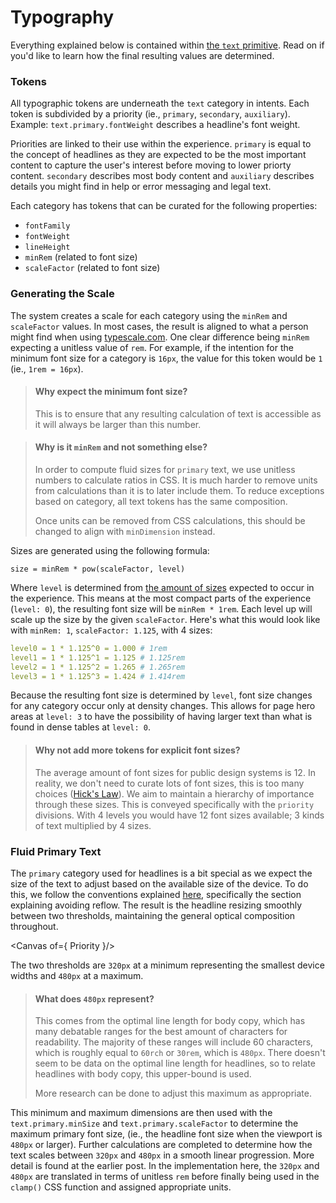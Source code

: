 
<Meta title="Foundations/Typography" />

# Typography

Everything explained below is contained within [the `text` primitive](/docs/primitives-text--docs). Read on if you'd like to learn how the final resulting values are determined.

### Tokens

All typographic tokens are underneath the `text` category in intents. Each token is subdivided by a priority (ie., `primary`, `secondary`, `auxiliary`). Example: `text.primary.fontWeight` describes a headline's font weight.

Priorities are linked to their use within the experience. `primary` is equal to the concept of headlines as they are expected to be the most important content to capture the user's interest before moving to lower priorty content. `secondary` describes most body content and `auxiliary` describes details you might find in help or error messaging and legal text.

Each category has tokens that can be curated for the following properties:

- `fontFamily`
- `fontWeight`
- `lineHeight`
- `minRem` (related to font size)
- `scaleFactor` (related to font size)

### Generating the Scale

The system creates a scale for each category using the `minRem` and `scaleFactor` values. In most cases, the result is aligned to what a person might find when using [typescale.com](https://typescale.com/). One clear difference being `minRem` expecting a unitless value of `rem`. For example, if the intention for the minimum font size for a category is `16px`, the value for this token would be `1` (ie., `1rem = 16px`).

> #### Why expect the minimum font size?
>
> This is to ensure that any resulting calculation of text is accessible as it will always be larger than this number.

> #### Why is it `minRem` and not something else?
>
> In order to compute fluid sizes for `primary` text, we use unitless numbers to calculate ratios in CSS. It is much harder to remove units from calculations than it is to later include them. To reduce exceptions based on category, all text tokens has the same composition.
> 
> Once units can be removed from CSS calculations, this should be changed to align with `minDimension` instead.

Sizes are generated using the following formula:

```
size = minRem * pow(scaleFactor, level)
```

Where `level` is determined from [the amount of sizes](/docs/foundations-density--docs) expected to occur in the experience. This means at the most compact parts of the experience (`level: 0`), the resulting font size will be `minRem * 1rem`. Each level up will scale up the size by the given `scaleFactor`. Here's what this would look like with `minRem: 1`, `scaleFactor: 1.125`, with 4 sizes:

```yml
level0 = 1 * 1.125^0 = 1.000 # 1rem
level1 = 1 * 1.125^1 = 1.125 # 1.125rem
level2 = 1 * 1.125^2 = 1.265 # 1.265rem
level3 = 1 * 1.125^3 = 1.424 # 1.414rem
```

Because the resulting font size is determined by `level`, font size changes for any category occur only at density changes. This allows for page hero areas at `level: 3` to have the possibility of having larger text than what is found in dense tables at `level: 0`.

> #### Why not add more tokens for explicit font sizes?
>
> The average amount of font sizes for public design systems is 12. In reality, we don't need to curate lots of font sizes, this is too many choices ([Hick's Law](https://lawsofux.com/hicks-law/)). We aim to maintain a hierarchy of importance through these sizes. This is conveyed specifically with the `priority` divisions. With 4 levels you would have 12 font sizes available; 3 kinds of text multiplied by 4 sizes.

### Fluid Primary Text

The `primary` category used for headlines is a bit special as we expect the size of the text to adjust based on the available size of the device. To do this, we follow the conventions explained [here](https://css-tricks.com/linearly-scale-font-size-with-css-clamp-based-on-the-viewport/), specifically the section explaining avoiding reflow. The result is the headline resizing smoothly between two thresholds, maintaining the general optical composition throughout.

<Canvas of={ Priority }/>

The two thresholds are `320px` at a minimum representing the smallest device widths and `480px` at a maximum.

> #### What does `480px` represent?
>
> This comes from the optimal line length for body copy, which has many debatable ranges for the best amount of characters for readability. The majority of these ranges will include 60 characters, which is roughly equal to `60rch` or `30rem`, which is `480px`. There doesn't seem to be data on the optimal line length for headlines, so to relate headlines with body copy, this upper-bound is used.
>
> More research can be done to adjust this maximum as appropriate.

This minimum and maximum dimensions are then used with the `text.primary.minSize` and `text.primary.scaleFactor` to determine the maximum primary font size, (ie., the headline font size when the viewport is `480px` or larger). Further calculations are completed to determine how the text scales between `320px` and `480px` in a smooth linear progression. More detail is found at the earlier post. In the implementation here, the `320px` and `480px` are translated in terms of unitless `rem` before finally being used in the `clamp()` CSS function and assigned appropriate units.
